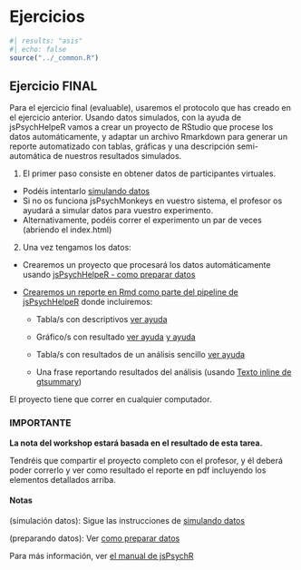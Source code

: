 # Ejercicios


```r
#| results: "asis"
#| echo: false
source("../_common.R")
```


## Ejercicio FINAL

Para el ejercicio final (evaluable), usaremos el protocolo que has creado en el ejercicio anterior. Usando datos simulados, con la ayuda de jsPsychHelpeR vamos a crear un proyecto de RStudio que procese los datos automáticamente, y adaptar un archivo Rmarkdown para generar un reporte automatizado con tablas, gráficas y una descripción semi-automática de nuestros resultados simulados.  


1) El primer paso consiste en obtener datos de participantes virtuales.

- Podéis intentarlo [simulando datos](09-experimentos-reproducibles.html#jspsychmonkeys-como-simular-datos)
- Si no os funciona jsPsychMonkeys en vuestro sistema, el profesor os ayudará a simular datos para vuestro experimento.
- Alternativamente, podéis correr el experimento un par de veces (abriendo el index.html)

2) Una vez tengamos los datos:

-   Crearemos un proyecto que procesará los datos automáticamente usando [jsPsychHelpeR - como preparar datos](09-experimentos-reproducibles.html#jspsychhelper-como-preparar-datos)

-   [Crearemos un reporte en Rmd como parte del pipeline de jsPsychHelpeR](09-experimentos-reproducibles.html#como-crear-un-reporte-dentro-del-jspsychhelper) donde incluiremos:

    -   Tabla/s con descriptivos [ver ayuda](#tablas-descriptivos)

    -   Gráfico/s con resultado [ver ayuda](01-introduccion_visualizacion.html#visualización-de-datos-con-ggplot2) [y ayuda](02-visualizacion-avanzada.html)

    -   Tabla/s con resultados de un análisis sencillo [ver ayuda](#tablas-resultados-inferenciales)

    -   Una frase reportando resultados del análisis (usando [Texto inline de gtsummary](06-analisis-datos-inferencial.html#texto-inline))

El proyecto tiene que correr en cualquier computador.  


### IMPORTANTE {-}

**La nota del workshop estará basada en el resultado de esta tarea.**  

Tendréis que compartir el proyecto completo con el profesor, y él deberá poder correrlo y ver como resultado el reporte en pdf incluyendo los elementos detallados arriba.  


#### Notas {.ejercicio .unnumbered}

(simulación datos): Sigue las instrucciones de [simulando datos](09-experimentos-reproducibles.html#jspsychmonkeys-como-simular-datos)\

(preparando datos): Ver [como preparar datos](09-experimentos-reproducibles.html#jspsychhelper-como-preparar-datos)\

Para más información, ver [el manual de jsPsychR](https://gorkang.github.io/jsPsychRmanual/qmd/02-QuickGuide.html#QuickGuidejsPsychHelpeR)\

